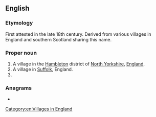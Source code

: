 {{also|snape}}
==English==
{{wikipedia}}

===Etymology===
First attested in the late 18th century. Derived from various villages in England and southern Scotland sharing this name.

===Proper noun===
{{en-proper noun}}

# A village in the [[Hambleton]] district of [[North Yorkshire]], [[England]].
# A village in [[Suffolk]], England.
# {{surname|from=Old English}}

===Anagrams===
* {{anagrams|en|Aspen|NAPEs|aspen|napes|neaps|panes|peans|sneap|spane|spean}}

[[Category:en:Villages in England]]